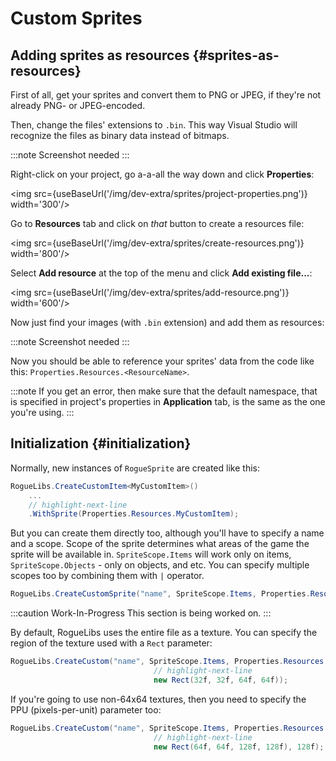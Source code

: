 # Custom Sprites


## Adding sprites as resources {#sprites-as-resources}

First of all, get your sprites and convert them to PNG or JPEG, if they're not already PNG- or JPEG-encoded.

Then, change the files' extensions to `.bin`. This way Visual Studio will recognize the files as binary data instead of bitmaps.

:::note
Screenshot needed
:::

Right-click on your project, go a-a-all the way down and click **Properties**:

<img src={useBaseUrl('/img/dev-extra/sprites/project-properties.png')} width='300'/>

Go to **Resources** tab and click on *that* button to create a resources file:

<img src={useBaseUrl('/img/dev-extra/sprites/create-resources.png')} width='800'/>

Select **Add resource** at the top of the menu and click **Add existing file...**:

<img src={useBaseUrl('/img/dev-extra/sprites/add-resource.png')} width='600'/>

Now just find your images (with `.bin` extension) and add them as resources:

:::note
Screenshot needed
:::

Now you should be able to reference your sprites' data from the code like this: `Properties.Resources.<ResourceName>`.

:::note
If you get an error, then make sure that the default namespace, that is specified in project's properties in **Application** tab, is the same as the one you're using.
:::

## Initialization {#initialization}

Normally, new instances of `RogueSprite` are created like this:

```csharp
RogueLibs.CreateCustomItem<MyCustomItem>()
    ...
    // highlight-next-line
    .WithSprite(Properties.Resources.MyCustomItem);
```

But you can create them directly too, although you'll have to specify a name and a scope. Scope of the sprite determines what areas of the game the sprite will be available in. `SpriteScope.Items` will work only on items, `SpriteScope.Objects` - only on objects, and etc. You can specify multiple scopes too by combining them with `|` operator.

```csharp
RogueLibs.CreateCustomSprite("name", SpriteScope.Items, Properties.Resources.ResourceName);
```

:::caution Work-In-Progress
This section is being worked on.
:::

By default, RogueLibs uses the entire file as a texture. You can specify the region of the texture used with a `Rect` parameter:

```csharp
RogueLibs.CreateCustom("name", SpriteScope.Items, Properties.Resources.ResourceName,
                                // highlight-next-line
                                new Rect(32f, 32f, 64f, 64f));
```

If you're going to use non-64x64 textures, then you need to specify the PPU (pixels-per-unit) parameter too:

```csharp
RogueLibs.CreateCustom("name", SpriteScope.Items, Properties.Resources.ResourceName,
                                // highlight-next-line
                                new Rect(64f, 64f, 128f, 128f), 128f);
```